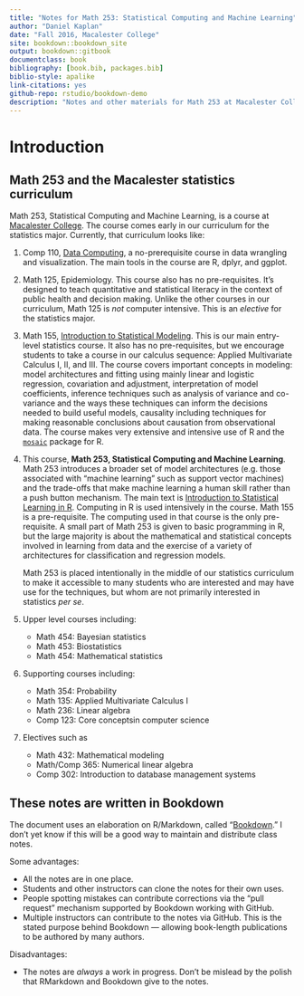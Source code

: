 ```yaml
--- 
title: "Notes for Math 253: Statistical Computing and Machine Learning"
author: "Daniel Kaplan"
date: "Fall 2016, Macalester College"
site: bookdown::bookdown_site
output: bookdown::gitbook
documentclass: book
bibliography: [book.bib, packages.bib]
biblio-style: apalike
link-citations: yes
github-repo: rstudio/bookdown-demo
description: "Notes and other materials for Math 253 at Macalester College."
---
```


# Introduction {-} 

## Math 253 and the Macalester statistics curriculum {-}

Math 253, Statistical Computing and Machine Learning, is a course at [Macalester College](http://www.macalester.edu). The course comes early in our curriculum for the statistics major. Currently, that curriculum looks like:

1. Comp 110, [Data Computing](Data-Computing.org), a no-prerequisite course in data wrangling and visualization. The main tools in the course are R, dplyr, and ggplot.
2. Math 125, Epidemiology. This course also has no pre-requisites. It's designed to teach quantitative and statistical literacy in the context of public health and decision making. Unlike the other courses in our curriculum, Math 125 is *not* computer intensive. This is an *elective* for the statistics major.
3. Math 155, [Introduction to Statistical Modeling](http://www.mosaic-web.org/StatisticalModeling). This is our main entry-level statistics course. It also has no pre-requisites, but we encourage students to take a course in our calculus sequence: Applied Multivariate Calculus I, II, and III. The course covers important concepts in modeling: model architectures and fitting using mainly linear and logistic regression, covariation and adjustment, interpretation of model coefficients, inference techniques such as analysis of variance and co-variance and the ways these techniques can inform the decisions needed to build useful models, causality including techniques for making reasonable conclusions about causation from observational data. The course makes very extensive and intensive use of R and the [`mosaic`](https://cran.r-project.org/web/packages/mosaic/vignettes/LessVolume-MoreCreativity.html) package for R.
4. This course, **Math 253, Statistical Computing and Machine Learning**. Math 253 introduces a broader set of model architectures (e.g. those associated with "machine learning" such as support vector machines) and the trade-offs that make machine learning a human skill rather than a push button mechanism. The main text is [Introduction to Statistical Learning in R](http://www-bcf.usc.edu/~gareth/ISL/). Computing in R is used intensively in the course. Math 155 is a pre-requisite. The computing used in that course is the only pre-requisite. A small part of Math 253 is given to basic programming in R, but the large majority is about the mathematical and statistical concepts involved in learning from data and the exercise of a variety of architectures for classification and regression models.
    
    Math 253 is placed intentionally in the middle of our statistics curriculum to make it accessible to many students who are interested and may have use for the techniques, but whom are not primarily interested in statistics *per se*.
5. Upper level courses including:
    - Math 454: Bayesian statistics
    - Math 453: Biostatistics
    - Math 454: Mathematical statistics
6. Supporting courses including:
    - Math 354: Probability
    - Math 135: Applied Multivariate Calculus I 
    - Math 236: Linear algebra
    - Comp 123: Core conceptsin computer science
7. Electives such as
    - Math 432: Mathematical modeling
    - Math/Comp 365: Numerical linear algebra
    - Comp 302: Introduction to database management systems

## These notes are written in Bookdown  {-}


The document uses an elaboration on R/Markdown, called "[Bookdown](http://bookdown.org)." I don't yet know if this will be a good way to maintain and distribute class notes.

Some advantages:

* All the notes are in one place.
* Students and other instructors can clone the notes for their own uses.
* People spotting mistakes can contribute corrections via the "pull request" mechanism supported by Bookdown working with GitHub. 
* Multiple instructors can contribute to the notes via GitHub. This is the stated purpose behind Bookdown --- allowing book-length publications to be authored by many authors.

Disadvantages:

* The notes are *always* a work in progress. Don't be mislead by the polish that RMarkdown and Bookdown give to the notes.
